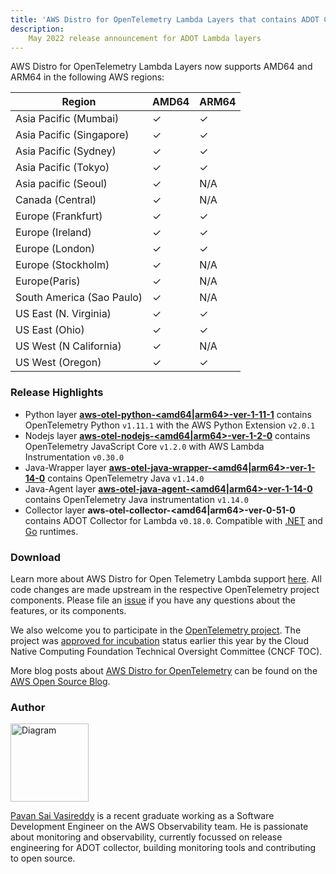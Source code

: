 ```yaml
---
title: 'AWS Distro for OpenTelemetry Lambda Layers that contains ADOT Collector v1.18.0 are now available'
description:
    May 2022 release announcement for ADOT Lambda layers
---
```



<SectionSeparator />

AWS Distro for OpenTelemetry Lambda Layers now supports AMD64 and ARM64 in the following AWS regions:

|Region                   | AMD64 | ARM64 |
|-------------------------|-------|-------|
|Asia Pacific (Mumbai)    |  ✓    |  ✓    |
|Asia Pacific (Singapore) |  ✓    |  ✓    |
|Asia Pacific (Sydney)    |  ✓    |  ✓    |
|Asia Pacific (Tokyo)     |  ✓    |  ✓    |
|Asia pacific (Seoul)     |  ✓    | N/A   |
|Canada (Central)         |  ✓    | N/A   |
|Europe (Frankfurt)       |  ✓    |  ✓    |
|Europe (Ireland)         |  ✓    |  ✓    |
|Europe (London)          |  ✓    |  ✓    |
|Europe (Stockholm)       |  ✓    | N/A   |
|Europe(Paris)            |  ✓    | N/A   |
|South America (Sao Paulo)|  ✓    | N/A   |
|US East (N. Virginia)    |  ✓    |  ✓    |
|US East (Ohio)           |  ✓    |  ✓    |
|US West (N California)   |  ✓    | N/A   |
|US West (Oregon)         |  ✓    |  ✓    |

<SectionSeparator />

### Release Highlights

- Python layer [**aws-otel-python-<amd64|arm64>-ver-1-11-1**](https://aws-otel.github.io/docs/getting-started/lambda/lambda-python) contains OpenTelemetry Python `v1.11.1` with the AWS Python Extension `v2.0.1`
- Nodejs layer [**aws-otel-nodejs-<amd64|arm64>-ver-1-2-0**](https://aws-otel.github.io/docs/getting-started/lambda/lambda-js) contains OpenTelemetry JavaScript Core `v1.2.0` with AWS Lambda Instrumentation `v0.30.0`
- Java-Wrapper layer [**aws-otel-java-wrapper-<amd64|arm64>-ver-1-14-0**](https://aws-otel.github.io/docs/getting-started/lambda/lambda-java) contains OpenTelemetry Java `v1.14.0`
- Java-Agent layer [**aws-otel-java-agent-<amd64|arm64>-ver-1-14-0**](https://aws-otel.github.io/docs/getting-started/lambda/lambda-java-auto-instr) contains OpenTelemetry Java instrumentation `v1.14.0`
- Collector layer **aws-otel-collector-<amd64|arm64>-ver-0-51-0** contains ADOT Collector for Lambda `v0.18.0`. Compatible with [.NET](https://aws-otel.github.io/docs/getting-started/lambda/lambda-dotnet) and [Go](https://aws-otel.github.io/docs/getting-started/lambda/lambda-go) runtimes.

### Download

Learn more about AWS Distro for Open Telemetry Lambda support [here](https://aws-otel.github.io/docs/getting-started/lambda). All code changes are made upstream in the respective OpenTelemetry project components. Please file an [issue](https://github.com/aws-observability/aws-otel-community/issues) if you have any questions about the features, or its components.

We also welcome you to participate in the [OpenTelemetry project](https://github.com/open-telemetry). The project was [approved for incubation](https://www.cncf.io/blog/2021/08/26/opentelemetry-becomes-a-cncf-incubating-project/) status earlier this year by the Cloud Native Computing Foundation Technical Oversight Committee (CNCF TOC). 

More blog posts about 
[AWS Distro for OpenTelemetry](https://aws.amazon.com/blogs/opensource/category/management-tools/aws-distro-for-opentelemetry/) can be found on the 
[AWS Open Source Blog](https://aws.amazon.com/blogs/opensource/category/management-tools/aws-distro-for-opentelemetry/).



### Author

<img src={vasivasireddy} alt="Diagram" style="width: 125px;" />

[Pavan Sai Vasireddy](https://github.com/vasireddy99) is a recent graduate working as a Software Development Engineer on the AWS Observability team. He is passionate about monitoring and observability, currently focussed on release engineering for ADOT collector, building monitoring tools and contributing to open source.
